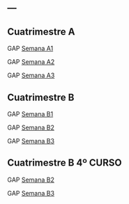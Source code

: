 ---
---


## Cuatrimestre A
GAP [Semana A1](Examenes_GAP_semana_A1.html)

GAP [Semana A2](Examenes_GAP_semana_A2.html)

GAP [Semana A3](Examenes_GAP_semana_A3.html)

## Cuatrimestre B

GAP [Semana B1](Examenes_GAP_semana_B1.html)

GAP [Semana B2](Examenes_GAP_semana_B2.html)

GAP [Semana B3](Examenes_GAP_semana_B3.html)


## Cuatrimestre B 4º CURSO

GAP [Semana B2](Examenes_GAP_semana_4B2.html)

GAP [Semana B3](Examenes_GAP_semana_4B3.html)